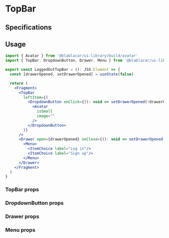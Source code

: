 

<Meta title="Widgets/TopBar" />

# **TopBar**

<Canvas>
  <Story name="Default">
    <SimpleTopBar />
  </Story>
</Canvas>

<Canvas>
  <Story name="Logged out">
    <LoggedOutTopBar />
  </Story>
</Canvas>

<Canvas>
  <Story name="Logged in">
    <LoggedInTopBar />
  </Story>
</Canvas>

## Specifications

## Usage

```jsx
import { Avatar } from '@blablacar/ui-library/build/avatar'
import { TopBar, DropdownButton, Drawer, Menu } from '@blablacar/ui-library/build/topBar'

export const LoggedOutTopBar = (): JSX.Element => {
  const [drawerOpened, setDrawerOpened] = useState(false)

  return (
    <Fragment>
      <TopBar
        leftItem={(
          <DropdownButton onClick={(): void => setDrawerOpened(!drawerOpened)}>
            <Avatar
              isSmall
              image=""
            />
          </DropdownButton>
        )}
      />
      <Drawer open={drawerOpened} onClose={(): void => setDrawerOpened(false)}>
        <Menu>
          <ItemChoice label="Log in"/>
          <ItemChoice label="Sign up"/>
        </Menu>
      </Drawer>
    </Fragment>
  )
}
```

### TopBar props
<ArgsTable of={TopBar} />

### DropdownButton props
<ArgsTable of={DropdownButton} />

### Drawer props
<ArgsTable of={Drawer} />

### Menu props
<ArgsTable of={Menu} />
